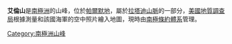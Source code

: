 {{Coord|74|31|S|64|53|W||display=title}}

'''艾倫山'''是[[南極洲|南極洲]]的山峰，位於[[帕爾默地|帕爾默地]]，屬於[[拉塔迪山脈|拉塔迪山脈]]的一部分，[[美國地質調查局|美國地質調查局]]根據測量和該國海軍的空中照片繪入地圖，現時由[[南極條約體系|南極條約體系]]管理。

{{Antarctica-geo-stub}}
[[Category:南極洲山峰|Category:南極洲山峰]]